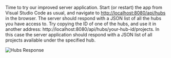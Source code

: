 Time to try our improved server application. Start (or restart) the app from Visual Studio Code
as usual, and navigate to [http://localhost:8080/api/hubs](http://localhost:8080/api/hubs)
in the browser. The server should respond with a JSON list of all the hubs you have access to.
Try copying the ID of one of the hubs, and use it in another address: http://localhost:8080/api/hubs/your-hub-id/projects.
In this case the server application should respond with a JSON list of all projects
available under the specified hub.

![Hubs Response](./hubs-response.png)

